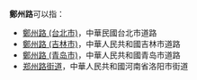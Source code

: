 '''鄭州路'''可以指：

*[[鄭州路_(台北市)|鄭州路 (台北市)]]，中華民國台北市道路
*[[鄭州路_(吉林市)|鄭州路 (吉林市)]]，中華人民共和國吉林市道路
*[[鄭州路_(青岛市)|鄭州路 (青岛市)]]，中華人民共和國青岛市道路
*[[郑州路街道|郑州路街道]]，中華人民共和國河南省洛阳市街道

{{Disambig|Cat=三字消歧义}}